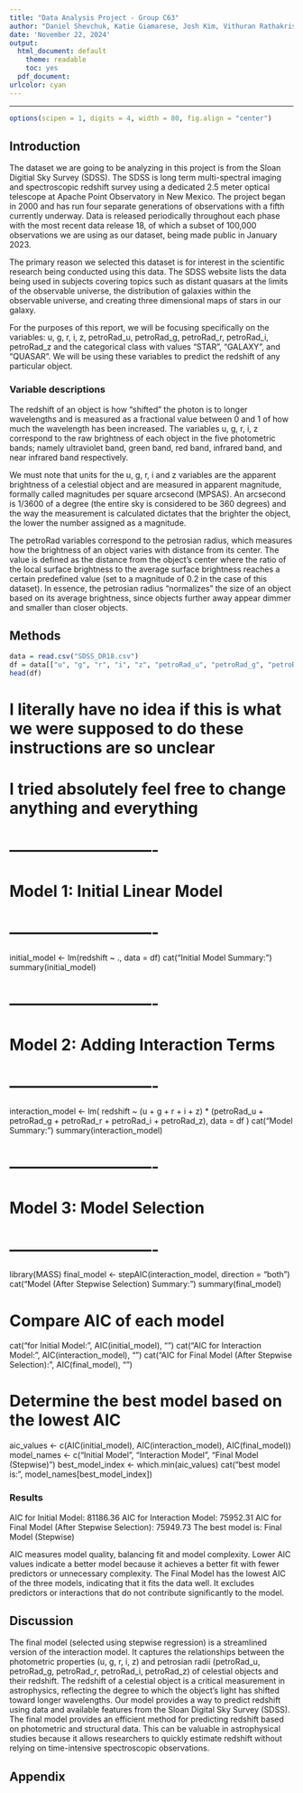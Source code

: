 ```yaml
---
title: "Data Analysis Project - Group C63"
author: "Daniel Shevchuk, Katie Giamarese, Josh Kim, Vithuran Rathakrishnan"
date: 'November 22, 2024'
output:
  html_document: default
    theme: readable
    toc: yes
  pdf_document:
urlcolor: cyan
---
```


***

```r
options(scipen = 1, digits = 4, width = 80, fig.align = "center")
```

## Introduction

The dataset we are going to be analyzing in this project is from the Sloan Digitial Sky Survey (SDSS). The SDSS is long term multi-spectral imaging and spectroscopic redshift survey using a dedicated 2.5 meter optical telescope at Apache Point Observatory in New Mexico. The project began in 2000 and has run four separate generations of observations with a fifth currently underway. Data is released periodically throughout each phase with the most recent data release 18, of which a subset of 100,000 observations we are using as our dataset, being made public in January 2023.

The primary reason we selected this dataset is for interest in the scientific research being conducted using this data. The SDSS website lists the data being used in subjects covering topics such as distant quasars at the limits of the observable universe, the distribution of galaxies within the observable universe, and creating three dimensional maps of stars in our galaxy.

For the purposes of this report, we will be focusing specifically on the variables: u, g, r, i, z, petroRad_u, petroRad_g, petroRad_r, petroRad_i, petroRad_z and the categorical class with values "STAR", "GALAXY", and "QUASAR". We will be using these variables to predict the redshift of any particular object. 

### Variable descriptions

The redshift of an object is how "shifted" the photon is to longer wavelengths and is measured as a fractional value between 0 and 1 of how much the wavelength has been increased. The variables u, g, r, i, z correspond to the raw brightness of each object in the five photometric bands; namely ultraviolet band, green band, red band, infrared band, and near infrared band respectively. 

We must note that units for the u, g, r, i and z variables are the apparent brightness of a celestial object and are measured in apparent magnitude, formally called magnitudes per square arcsecond (MPSAS). An arcsecond is 1/3600 of a degree (the entire sky is considered to be 360 degrees) and the way the measurement is calculated dictates that the brighter the object, the lower the number assigned as a magnitude.

The petroRad variables correspond to the petrosian radius, which measures how the brightness of an object varies with distance from its center. The value is defined as the distance from the object's center where the ratio of the local surface brightness to the average surface brightness reaches a certain predefined value (set to a magnitude of 0.2 in the case of this dataset). In essence, the petrosian radius "normalizes" the size of an object based on its average brightness, since objects further away appear dimmer and smaller than closer objects.

## Methods

```r
data = read.csv("SDSS_DR18.csv")
df = data[["u", "g", "r", "i", "z", "petroRad_u", "petroRad_g", "petroRad_r", "petroRad_i", "petroRad_z", "redshift"]]
head(df)
```

# I literally have no idea if this is what we were supposed to do these instructions are so unclear
# I tried absolutely feel free to change anything and everything


# ----------------------------
# Model 1: Initial Linear Model
# ----------------------------
initial_model <- lm(redshift ~ ., data = df)
cat("Initial Model Summary:\n")
summary(initial_model)

# ----------------------------
# Model 2: Adding Interaction Terms
# ----------------------------
interaction_model <- lm(
  redshift ~ (u + g + r + i + z) * (petroRad_u + petroRad_g + petroRad_r + petroRad_i + petroRad_z),
  data = df
)
cat("\nInteraction Model Summary:\n")
summary(interaction_model)

# ----------------------------
# Model 3: Model Selection
# ----------------------------
library(MASS)
final_model <- stepAIC(interaction_model, direction = "both")
cat("\nFinal Model (After Stepwise Selection) Summary:\n")
summary(final_model)


# Compare AIC of each model
cat("\nAIC for Initial Model: ", AIC(initial_model), "\n")
cat("AIC for Interaction Model: ", AIC(interaction_model), "\n")
cat("AIC for Final Model (After Stepwise Selection): ", AIC(final_model), "\n")

# Determine the best model based on the lowest AIC
aic_values <- c(AIC(initial_model), AIC(interaction_model), AIC(final_model))
model_names <- c("Initial Model", "Interaction Model", "Final Model (Stepwise)")
best_model_index <- which.min(aic_values)
cat("\nThe best model is: ", model_names[best_model_index])


### Results

AIC for Initial Model:  81186.36 
AIC for Interaction Model:  75952.31 
AIC for Final Model (After Stepwise Selection):  75949.73 
The best model is: Final Model (Stepwise)

AIC measures model quality, balancing fit and model complexity. Lower AIC values indicate a better model because it achieves a better fit with fewer predictors or unnecessary complexity. The Final Model has the lowest AIC of the three models, indicating that it fits the data well. It excludes predictors or interactions that do not contribute significantly to the model.

## Discussion

The final model (selected using stepwise regression) is a streamlined version of the interaction model. It captures the relationships between the photometric properties (u, g, r, i, z) and petrosian radii (petroRad_u, petroRad_g, petroRad_r, petroRad_i, petroRad_z) 
of celestial objects and their redshift. The redshift of a celestial object is a critical measurement in astrophysics, reflecting the degree to which the object's light has shifted toward longer wavelengths. Our model provides a way to predict redshift using data and available features from the Sloan Digital Sky Survey (SDSS). The final model provides an efficient method for predicting redshift based on photometric and structural data. This can be valuable in astrophysical studies because it allows researchers to quickly estimate redshift without relying on time-intensive spectroscopic observations.


## Appendix
